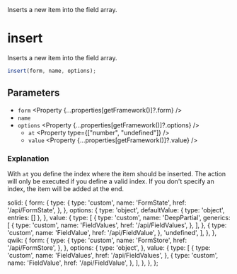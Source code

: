 
<Title>insert</Title>
<Description>Inserts a new item into the field array.</Description>

# insert

Inserts a new item into the field array.

```ts
insert(form, name, options);
```

## Parameters

- `form` <Property {...properties[getFramework()]?.form} />
- `name` <Property type="string" />
- `options` <Property {...properties[getFramework()]?.options} />
  - `at` <Property type={["number", "undefined"]} />
  - `value` <Property {...properties[getFramework()]?.value} />

### Explanation

With `at` you define the index where the item should be inserted. The action will only be executed if you define a valid index. If you don't specify an index, the item will be added at the end.

  solid: {
    form: {
      type: {
        type: 'custom',
        name: 'FormState',
        href: '/api/FormState',
      },
    },
    options: {
      type: 'object',
      defaultValue: { type: 'object', entries: [] },
    },
    value: {
      type: [
        {
          type: 'custom',
          name: 'DeepPartial',
          generics: [
            {
              type: 'custom',
              name: 'FieldValues',
              href: '/api/FieldValues',
            },
          ],
        },
        {
          type: 'custom',
          name: 'FieldValue',
          href: '/api/FieldValue',
        },
        'undefined',
      ],
    },
  },
  qwik: {
    form: {
      type: {
        type: 'custom',
        name: 'FormStore',
        href: '/api/FormStore',
      },
    },
    options: {
      type: 'object',
    },
    value: {
      type: [
        {
          type: 'custom',
          name: 'FieldValues',
          href: '/api/FieldValues',
        },
        {
          type: 'custom',
          name: 'FieldValue',
          href: '/api/FieldValue',
        },
      ],
    },
  },
};
